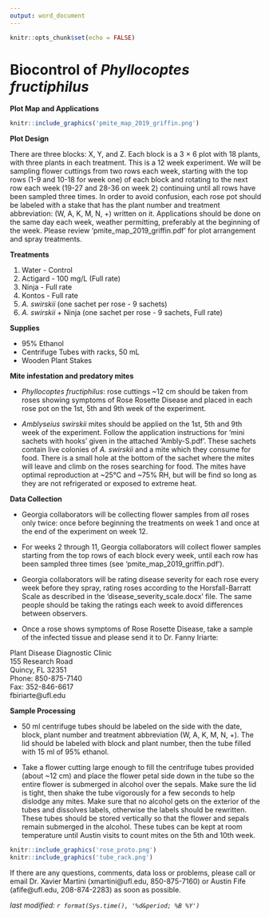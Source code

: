 ---
output: word_document
---

```{r setup, include=FALSE}
knitr::opts_chunk$set(echo = FALSE)
```

# Biocontrol of _Phyllocoptes fructiphilus_ {#griffin-trial}

**Plot Map and Applications**

```{r}
knitr::include_graphics('pmite_map_2019_griffin.png')
```

**Plot Design**

There are three blocks: X, Y, and Z. Each block is a 3 $\times$ 6 plot with 18 plants, with three plants in each treatment. This is a 12 week experiment. We will be sampling flower cuttings from two rows each week, starting with the top rows (1-9 and 10-18 for week one) of each block and rotating to the next row each week (19-27 and 28-36 on week 2) continuing until all rows have been sampled three times. In order to avoid confusion, each rose pot should be labeled with a stake that has the plant number and treatment abbreviation: (W, A, K, M, N, +) written on it. Applications should be done on the same day each week, weather permitting, preferably at the beginning of the week. Please review 'pmite_map_2019_griffin.pdf' for plot arrangement and spray treatments.

**Treatments**

1. Water - Control
1. Actigard - 100 mg/L (Full rate)
1. Ninja - Full rate
1. Kontos - Full rate
1. *A. swirskii* (one sachet per rose - 9 sachets)
1. *A. swirskii* + Ninja (one sachet per rose - 9 sachets, Full rate)

**Supplies**

- 95\% Ethanol
- Centrifuge Tubes with racks, 50 mL
- Wooden Plant Stakes


**Mite infestation and predatory mites**

- *Phyllocoptes fructiphilus*: rose cuttings ~12 cm should be taken from roses showing symptoms of Rose Rosette Disease and placed in each rose pot on the 1st, 5th and 9th week of the experiment.

- *Amblyseius swirskii* mites should be applied on the 1st, 5th and 9th week of the experiment. Follow the application instructions for 'mini sachets with hooks' given in the attached 'Ambly-S.pdf'. These sachets contain live colonies of *A. swirskii* and a mite which they consume for food. There is a small hole at the bottom of the sachet where the mites will leave and climb on the roses searching for food. The mites have optimal reproduction at ~25&deg;C and ~75\% RH, but will be find so long as they are not refrigerated or exposed to extreme heat.

**Data Collection**

- Georgia collaborators will be collecting flower samples from *all* roses only twice: once before beginning the treatments on week 1 and once at the end of the experiment on week 12.

- For weeks 2 through 11, Georgia collaborators will collect flower samples starting from the top rows of each block every week, until each row has been sampled three times (see 'pmite_map_2019_griffin.pdf').

- Georgia collaborators will be rating disease severity for each rose every week before they spray, rating roses according to the Horsfall-Barratt Scale as described in the 'disease_severity_scale.docx' file. The same people should be taking the ratings each week to avoid differences between observers.

- Once a rose shows symptoms of Rose Rosette Disease, take a sample of the infected tissue and please send it to Dr. Fanny Iriarte:

Plant Disease Diagnostic Clinic  
155 Research Road  
Quincy, FL 32351  
Phone: 850-875-7140  
Fax: 352-846-6617  
fbiriarte\@ufl.edu  


**Sample Processing** 

- 50 ml centrifuge tubes should be labeled on the side with the date, block, plant number and treatment abbreviation (W, A, K, M, N, +). The lid should be labeled with block and plant number, then the tube filled with 15 ml of 95% ethanol.

- Take a flower cutting large enough to fill the centrifuge tubes provided (about ~12 cm) and place the flower petal side down in the tube so the entire flower is submerged in alcohol over the sepals. Make sure the lid is tight, then shake the tube vigorously for a few seconds to help dislodge any mites. Make sure that no alcohol gets on the exterior of the tubes and dissolves labels, otherwise the labels should be rewritten. These tubes should be stored vertically so that the flower and sepals remain submerged in the alcohol. These tubes can be kept at room temperature until Austin visits to count mites on the 5th and 10th week.

```{r}
knitr::include_graphics('rose_proto.png')
knitr::include_graphics('tube_rack.png')
```

If there are any questions, comments, data loss or problems, please call or email Dr. Xavier Martini (xmartini\@ufl.edu, 850-875-7160) or Austin Fife (afife\@ufl.edu, 208-874-2283) as soon as possible.

*last modified: `r format(Sys.time(), '%d&period; %B %Y')`*